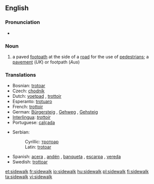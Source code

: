 ==English==
{{wikipedia}}

===Pronunciation===
*{{audio|en-us-sidewalk.ogg|Audio (US)}}

===Noun===
{{en-noun}}

# {{US}} a paved [[footpath]] at the side of a [[road]] for the use of [[pedestrian]]s; a [[pavement]] (''UK'') or footpath (''Aus'')

===Translations===
{{rfc-level|Translations at L3+ (AutoFormat would have corrected level of Translations)}}
{{trans-top|paved footpath}}
*Bosnian: [[trotoar]] {{m}}
*Czech: [[chodník]] {{m}}
*Dutch: [[voetpad]] {{n}}, [[trottoir]] {{n}}
*Esperanto: [[trotuaro]]
*French: [[trottoir]] {{m}}
*German: [[Bürgersteig]] {{m}}, [[Gehweg]] {{m}}, [[Gehsteig]] {{m}}
*[[Interlingua]]: ''[[trottoir]]''
*Portuguese: [[calçada]] {{f}}
{{trans-mid}}
*Serbian:
*:Cyrillic: [[тротоар]] {{m}}
*:Latin: [[trotoar#Serbian|trotoar]] {{m}}
*Spanish: [[acera]] {{f}}, [[andén]] {{m}} {{italbrac|Colombia}}, [[banqueta]] {{f}} {{italbrac|Guatemala|Mexico}}, [[escarpa]] {{f}} {{italbrac|Southeastern Mexico}}, [[vereda]] {{f}} {{italbrac|Argentina|Chile|Paraguay|Uruguay}}
*Swedish: [[trottoar]]
{{trans-bottom}}

[[et:sidewalk]]
[[fr:sidewalk]]
[[io:sidewalk]]
[[hu:sidewalk]]
[[pl:sidewalk]]
[[fi:sidewalk]]
[[ta:sidewalk]]
[[vi:sidewalk]]